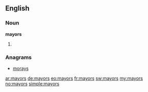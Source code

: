 ==English==

===Noun===
'''mayors'''

# {{plural of|[[mayor]]}}

===Anagrams===
* [[morays#English|morays]]

[[ar:mayors]]
[[de:mayors]]
[[eo:mayors]]
[[fr:mayors]]
[[sw:mayors]]
[[my:mayors]]
[[no:mayors]]
[[simple:mayors]]